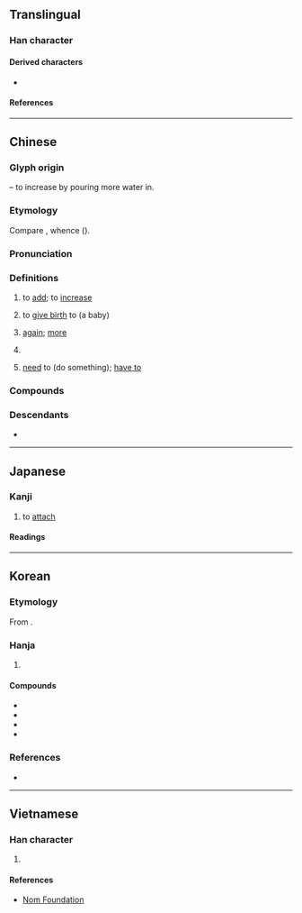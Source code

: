 {{character info}}
==Translingual==

===Han character===
{{Han char|rn=85|rad=水|as=08|sn=11|four=32133|canj=EHKP,EMKP|ids=⿰氵忝}}

====Derived characters====
* {{l|mul|[[𠻹]]}}

====References====
{{Han ref|kx=0632.190|dkj=17698|dj=1039.020|hdz=31639.040|uh=6DFB}}

----

==Chinese==
{{zh-forms|alt=沗}}

===Glyph origin===
{{Han etym}}
{{Han compound|水|t1=water|忝|ls=psc|c1=s|c2=p}} – to increase by pouring more water in.

===Etymology===
Compare {{cog|tai-pro|*k.temᴬ||full}}, whence {{cog|th|เต็ม||full}} ({{zh-ref|Manomaivibool, 1975}}).

===Pronunciation===
{{zh-pron
|m=tiān
|dg=тян1
|c=tim1
|c-t=hiam1
|h=pfs=thiâm
|md=
|mn=thiⁿ/thiam
|mn_note=thiⁿ - vernacular; thiam - literary
|w=1thi
|mc=y
|oc=y
|cat=v,c:adv,c:part
}}

===Definitions===
{{zh-hanzi}}

# to [[add]]; to [[increase]]
#: {{zh-x|添 新 衣|to buy new clothes}}
#: {{zh-x|不 給 別人 添 麻煩{fan}|to not trouble others}}
# to [[give birth]] to (a baby)
# {{lb|zh|Cantonese|Wenzhou}} [[again]]; [[more]]
#: {{zh-alt-inline|㖭|𠻹}}
#: {{zh-x|唔該，要 多 兩 碗 白飯 添 吖！|Excuse me, two more bowls of steamed rice, please!|C}}
#: {{zh-x|橫掂 重{zung6} 有 兩 個 鐘 先 上{soeng5} 得 機，再 眠 陣 添 都 唔 怕。|Since there is still two hours before boarding anyway, there's no worry in napping a little '''more'''.|C}}
# {{lb|zh|Cantonese}} {{n-g|Particle expressing surprise ([[mirativity]]).}}
#: {{zh-alt-inline|㖭|𠻹}}
#: {{zh-x|我 重{zung6} 以為 你 係 中國人 添！|And I thought you were Chinese!|C}}
#: {{zh-x|我 唔記得 嗮 添！|I'd totally forgotten!|C}}
#: {{zh-x|今日 落雪 添。|Oh, it's snowing today.|C}}
# {{lb|zh|Taishanese}} [[need]] to (do something); [[have to]]
#: {{zh-x|我 橫掂 都 添 去。|I '''have to''' go anyway.|C-T}}

===Compounds===
{{zh-der|加油添醬|如虎添翼|增添|加添|延壽添嗣|一喫一添|加油添醋|平添|添枝加葉|添加物|無添和|火上添油|添丁|放屁添風|添倉|添油加醋|添增|添綴|添磚加瓦|添置|添購|添加|畫蛇添足|添本|添兵減灶|添補|為蛇添足|添房|添案小吃|為虎添翼|添妝|添盆|添造|添線|添箱|添忙|添壽|添墳|添枝接葉|海屋籌添|沒添貨|有枝添葉|海屋添籌|紅袖添香|與虎添翼|附添|錦上添花|頰上添毫}}

===Descendants===
* {{desc|vi|thêm|bor=1}}
{{attn|zh|Thai แถม, Lü ᦶᦏᧄ?}}

{{zh-cat|Elementary}}

----

==Japanese==

===Kanji===
{{ja-kanji|grade=c|rs=水08}}

# to [[attach]]

====Readings====
{{ja-readings
|on=てん
|kun=そ-える<そ-へる, そ-う<そ-ふ
}}

----

==Korean==

===Etymology===
From {{der|ko|ltc|-}} {{ltc-l|添|id=1}}. {{hanja-hunmong|텸〮|thyem|雜語}}

===Hanja===
{{ko-hanja-search}}
{{ko-hanja|더하다|더할|첨}}

# {{hanja form of|첨|[[add]]}}

====Compounds====
{{der-top|Compounds}}
* {{ko-l|첨가|添加}}
* {{ko-l|첨부|添附}}
* {{ko-l|첨삭|添削}}
* {{ko-l|화사첨족|畫蛇添足}}
{{der-bottom}}

===References===
* {{R:hanjadoc|6088}}

----

==Vietnamese==

===Han character===
{{vi-readings|rs=水08|reading=thêm, thiêm, thếch}}

# {{rfdef|vi|sort=水08}}

====References====
* [http://nomfoundation.org/common/nom_details.php?codepoint=6DFB Nom Foundation]